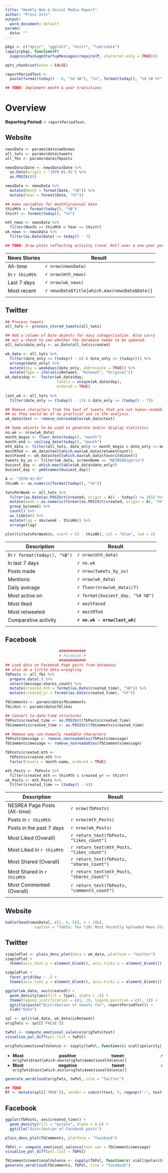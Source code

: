 ```yaml
---
title: "Weekly Web & Social Media Report"
author: "Press Unit"
output:
  word_document: default
params:
  data: ""
---
```


<style>
  body {
    text-align: justify
  }
</style>                                                                  

```r
pkgs <- c("dplyr", "ggplot2", "knitr", "lubridate")
lapply(pkgs, function(P) 
  suppressPackageStartupMessages(require(P, character.only = TRUE)))

opts_chunk$set(echo = FALSE)
```

```r
reportPeriodText <- 
  paste(format(today() - 6, "%d %B"), "to", format(today(), "%d %B %Y"))

## TODO: Implement month & year transitions
```

# Overview
**Reporting Period:** `r reportPeriodText`.

## Website

```r
newsData <- params$data$webnews
all_twts <- params$data$tweets
all_fbs <- params$data$fbposts
```

```r
newsData$Date <- newsData$Date %>%
  as.Date(origin = "1970-01-01") %>%
  as.POSIXct()

newsData <- newsData %>%
  mutate(Month = format(Date, "%B")) %>%
  mutate(Year = format(Date, "%Y"))

## make variables for monthly/annual data
thisMth <- format(today(), "%B")
thisYr <- format(today(), "%Y")

mth_news <- newsData %>%
  filter(Month == thisMth & Year == thisYr)
wk_news <- newsData %>%
  filter(as.Date(Date) >= today() - 7)

## TODO: Draw plots reflecting activity trend. Roll over a one-year period.
```

| **News Stories** |    **Result**                                |
|------------------|----------------------------------------------|
| All-time         | `r nrow(newsData)`                           |
| In `r thisMth`   | `r nrow(mth_news)`                           |
| Last 7 days      | `r nrow(wk_news)`                            |
| Most recent      | `r newsData$Title[which.max(newsData$Date)]` |
|                  |                                              |


## Twitter
```r
## Process tweets
all_twts <- process_stored_tweets(all_twts)

## Add a column of Date objects for easy categorisation. Also carry 
## out a check to see whether the database needs to be updated.
all_twts$date_only <- as.Date(all_twts$created)

wk_data <- all_twts %>%
  filter(date_only >= (today() - 6) & date_only <= (today())) %>%
  arrange(date_only) %>%
  mutate(day = weekdays(date_only, abbreviate = TRUE)) %>%
  mutate(Type = ifelse(isRetweet, "Retweet", "Original"))
wk_data$day <-  factor(wk_data$day,
                       levels = unique(wk_data$day),
                       ordered = TRUE)
  
last_wk <- all_twts %>%
  filter(date_only >= (today() - 13) & date_only <= (today() - 7))

## Remove characters from the text of tweets that are not human-readable, 
## as they would be of no practical use in the analysis.
wk_data$text <- remove_nonreadables(wk_data$text)

## Some objects to be used to generate and/or display statistics
no.wk <- nrow(wk_data)
month_begin <- floor_date(today(), "month")
month_end <- ceiling_date(today(), "month")
mth_data <- filter(all_twts, date_only >= month_begin & date_only <= month_end)
mostRTed <- wk_data$text[which.max(wk_data$retweetCount)]
mostFaved <- wk_data$text[which.max(wk_data$favoriteCount)]
tweets_by_us <- filter(wk_data, screenName == "NESREANigeria")
busiest_day <- which.max(table(wk_data$date_only))
busiest_day <- ymd(names(busiest_day))
```

```r
A <- "1970-01-01"
thisWk <- as.numeric(format(today(), "%V"))

twtsPerWeek <- all_twts %>% 
  filter(as.Date(as.POSIXct(created, origin = A)) - today() <= 365) %>% 
  mutate(week = as.numeric(format(as.POSIXct(created, origin = A), "%V"))) %>% 
  group_by(week) %>% 
  count() %>% 
  as_tibble() %>% 
  mutate(lag = abs(week - thisWk)) %>% 
  arrange(lag)

plot(ts(twtsPerWeek$n, start = 53 - thisWk), col = "blue", lwd = 2)

```

|     **Description**          |    **Result**                    |
|------------------------------|----------------------------------|
| In `r format(today(), "%B")` | `r nrow(mth_data)`               |
| In last 7 days               | `r no.wk`                        |
| Posts made                   | `r nrow(tweets_by_us)`           |
| Mentions                     | `r nrow(wk_data)`                |
| Daily average                | `r floor(nrow(wk_data)/7)`       |
| Most active on               | `r format(busiest_day, "%d %B")` |
| Most liked                   | `r mostFaved`                    |
| Most retweeted               | `r mostRTed`                     |
| Comparative activity         | **`r no.wk - nrow(last_wk)`**    |
|                              |                                  |

<!-- TODO: Add No. of followers (overall) & new followers (in last 7 days) -->

## Facebook
```r
                        ############
                        # Facebook #
                        ############
## Load data on Facebook Page posts from database;
## also do a little data wrangling
fbPosts <- all_fbs %>%
  prepare_data(.) %>%
  select(message:shares_count) %>%
  mutate(created_mth = format(as.Date(created_time), "%B")) %>%
  mutate(created_yr = format(as.Date(created_time), "%Y"))

fbComments <- params$data$fbcomments
fbLikes <- params$data$fblikes

## Convert to date-time structures
fbPosts$created_time <- as.POSIXct(fbPosts$created_time)
fbComments$created_time <- as.POSIXct(fbComments$created_time)

## Remove any non-humanly readable characters
fbPosts$message <- remove_nonreadables(fbPosts$message)
fbComments$message <- remove_nonreadables(fbComments$message)

fbPosts$created_mth <-
  fbPosts$created_mth %>%
  factor(levels = month.name, ordered = TRUE)

mth_Posts <- fbPosts %>%
  filter(created_mth == thisMth & created_yr == thisYr)
wk_Posts <- mth_Posts %>%
  filter(created_time >= (today() - 6))
```

|     **Description**        |    **Result**                            |
|----------------------------|------------------------------------------|
|NESREA Page Posts (All-time)|`r nrow(fbPosts)`                         |
|Posts in `r thisMth`        |`r nrow(mth_Posts)`                       |
|Posts in the past 7 days    |`r nrow(wk_Posts)`                        |
|Most Liked  (Overall)       |`r return_text(fbPosts, "likes_count")`   |
|Most Liked in `r thisMth`   |`r return_text(mth_Posts, "likes_count")` |
|Most Shared (Overall)       |`r return_text(fbPosts, "shares_count")`  |
|Most Shared in `r thisMth`  |`r return_text(mth_Posts, "shares_count")`|
|Most Commented  (Overall)   |`r return_text(fbPosts, "comments_count")`|
|                            |                                          |

## Website 

```r
kable(head(newsData[, c(1, 4, 5)], n = 10L),
             caption = "Table: Ten (10) Most Recently Uploaded News Stories")
```

## Twitter

```r
simplePlot <- plain_dens_plot(data = wk_data, platform = "twitter")
simplePlot +
  theme(axis.text.y = element_blank(), axis.ticks.y = element_blank())
```

```r
simplePlot +
  facet_grid(day ~ .) +
  theme(axis.text.y = element_blank(), axis.ticks.y = element_blank())
```

```r
ggplot(wk_data, aes(created)) +
  geom_density(aes(fill = Type), alpha = .5) +
  theme(legend.justification = c(1, 1), legend.position = c(1, 1)) +
  ggtitle(paste("Distribution of tweets for", reportPeriodText)) +
  xlab("Date")
```

```r
spl <- split(wk_data, wk_data$isRetweet)
origTwts <- spl[['FALSE']]

twPol <- compute_emotional_valence(origTwts$text)
visualise_pol_diff(pol.list = twPol)
```

```r
origTwts$emotionalValence <- sapply(twPol, function(x) x$all$polarity)
```


* __Most positive tweet__: `r origTwts$text[which.max(origTwts$emotionalValence)]`
* __Most negative tweet__: `r origTwts$text[which.min(origTwts$emotionalValence)]`  

 
```r
generate_wordcloud(origTwts, twPol, site = "Twitter")
```

```r
## TODO
RT <- mutate(spl[['TRUE']], sender = substr(text, 5, regexpr(':', text) - 1))
```


## Facebook

```r
ggplot(fbPosts, aes(created_time)) +
  geom_density(fill = "purple", alpha = 0.6) +
  ggtitle("Distribution of Facebook posts")
```


```r
plain_dens_plot(fbComments, platform = "facebook")
```
 
```r
fbPol <- compute_emotional_valence(text.var = fbComments$message)
visualise_pol_diff(pol.list = fbPol)
```
  
```r
fbComments$emotionalValence <- sapply(fbPol, function(x) x$all$polarity)
generate_wordcloud(fbComments, fbPol, site = "Facebook")
```
